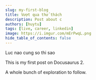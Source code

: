 ```yaml
---
slug: my-first-blog
title: Vượt qua thử thách
description: Post about c
authors: [huytu]
tags: [live, career, linkedin]
image: https://i.imgur.com/mErPwqL.png
hide_table_of_contents: false
---
```


Luc nao cung so thi sao

<!--truncate-->

This is my first post on Docusaurus 2.

A whole bunch of exploration to follow.
